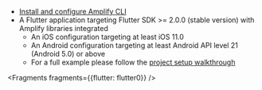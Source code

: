 * [Install and configure Amplify CLI](https://docs.amplify.aws/cli/start/install)
* A Flutter application targeting Flutter SDK >= 2.0.0 (stable version) with Amplify libraries integrated
  * An iOS configuration targeting at least iOS 11.0
  * An Android configuration targeting at least Android API level 21 (Android 5.0) or above
  * For a full example please follow the [project setup walkthrough](/lib/project-setup/create-application)


<Fragments fragments={{flutter: flutter0}} />
